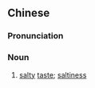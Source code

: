 {{also|咸味}}
==Chinese==
{{zh-forms|s=咸味}}

===Pronunciation===
{{zh-pron
|m=xiánwèi,er=y
|c=haam4 mei6
|h=pfs=hàm-mi
|cat=n
}}

===Noun===
{{zh-noun}}

# [[salty]] [[taste]]; [[saltiness]]